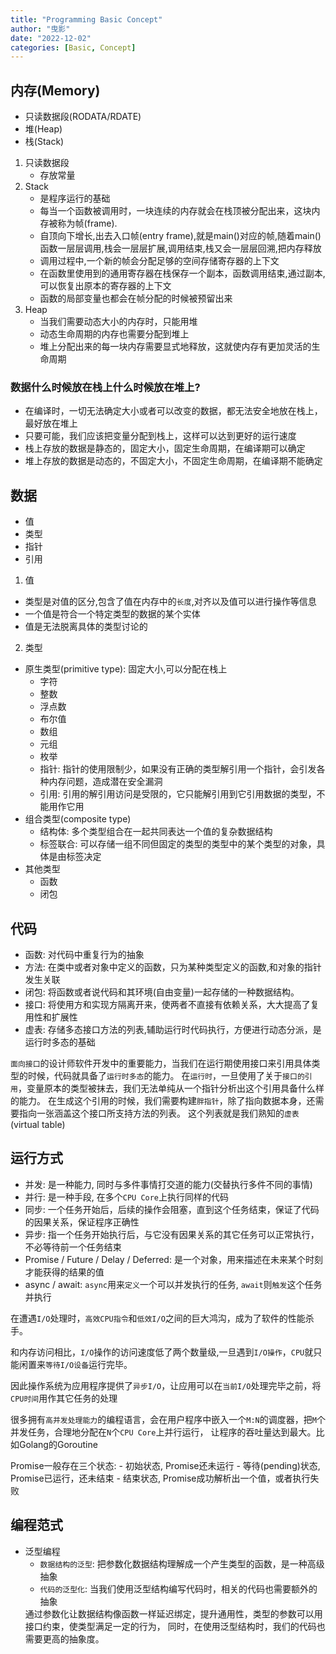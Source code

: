 ```yaml
---
title: "Programming Basic Concept"
author: "曳影"
date: "2022-12-02"
categories: [Basic, Concept]
---
```


## 内存(Memory)

- 只读数据段(RODATA/RDATE)
- 堆(Heap)
- 栈(Stack)

1. 只读数据段
   - 存放常量

2. Stack
   - 是程序运行的基础
   - 每当一个函数被调用时，一块连续的内存就会在栈顶被分配出来，这块内存被称为帧(frame).
   - 自顶向下增长,出去入口帧(entry frame),就是main()对应的帧,随着main()函数一层层调用,栈会一层层扩展,调用结束,栈又会一层层回溯,把内存释放
   - 调用过程中,一个新的帧会分配足够的空间存储寄存器的上下文
   - 在函数里使用到的通用寄存器在栈保存一个副本，函数调用结束,通过副本,可以恢复出原本的寄存器的上下文
   - 函数的局部变量也都会在帧分配的时候被预留出来

3. Heap
   - 当我们需要动态大小的内存时，只能用堆
   - 动态生命周期的内存也需要分配到堆上
   - 堆上分配出来的每一块内存需要显式地释放，这就使内存有更加灵活的生命周期

### 数据什么时候放在栈上什么时候放在堆上?

- 在编译时，一切无法确定大小或者可以改变的数据，都无法安全地放在栈上，最好放在堆上
- 只要可能，我们应该把变量分配到栈上，这样可以达到更好的运行速度
- 栈上存放的数据是静态的，固定大小，固定生命周期，在编译期可以确定
- 堆上存放的数据是动态的，不固定大小，不固定生命周期，在编译期不能确定


## 数据
- 值
- 类型
- 指针
- 引用

1. 值
  - 类型是对值的区分,包含了值在内存中的`长度`,对齐以及值可以进行操作等信息
  - 一个值是符合一个特定类型的数据的某个实体
  - 值是无法脱离具体的类型讨论的

2. 类型
  + 原生类型(primitive type): 固定大小,可以分配在栈上
    - 字符
    - 整数
    - 浮点数
    - 布尔值
    - 数组
    - 元组
    - 枚举
    - 指针: 指针的使用限制少，如果没有正确的类型解引用一个指针，会引发各种内存问题，造成潜在安全漏洞
    - 引用: 引用的解引用访问是受限的，它只能解引用到它引用数据的类型，不能用作它用
  + 组合类型(composite type)
    - 结构体: 多个类型组合在一起共同表达一个值的复杂数据结构
    - 标签联合: 可以存储一组不同但固定的类型的类型中的某个类型的对象，具体是由标签决定
  + 其他类型
    - 函数
    - 闭包

## 代码
- 函数: 对代码中重复行为的抽象
- 方法: 在类中或者对象中定义的函数，只为某种类型定义的函数,和对象的指针发生关联
- 闭包: 将函数或者说代码和其环境(自由变量)一起存储的一种数据结构。
- 接口: 将使用方和实现方隔离开来，使两者不直接有依赖关系，大大提高了复用性和扩展性
- 虚表: 存储多态接口方法的列表,辅助运行时代码执行，方便进行动态分派，是运行时多态的基础

`面向接口`的设计师软件开发中的重要能力，当我们在运行期使用接口来引用具体类型的时候，代码就具备了`运行时多态`的能力。
在`运行时`，一旦使用了关于`接口的引用`，变量原本的类型被抹去，我们无法单纯从一个指针分析出这个引用具备什么样的能力。
在生成这个引用的时候，我们需要构建`胖指针`，除了指向数据本身，还需要指向一张涵盖这个接口所支持方法的列表。
这个列表就是我们熟知的`虚表`(virtual table)


## 运行方式
- 并发: 是一种能力, 同时与多件事情打交道的能力(交替执行多件不同的事情)
- 并行: 是一种手段, 在多个`CPU Core`上执行同样的代码
- 同步: 一个任务开始后，后续的操作会阻塞，直到这个任务结束，保证了代码的因果关系，保证程序正确性
- 异步: 指一个任务开始执行后，与它没有因果关系的其它任务可以正常执行，不必等待前一个任务结束
- Promise / Future / Delay / Deferred: 是一个对象，用来描述在未来某个时刻才能获得的结果的值
- async / await: `async`用来`定义`一个可以并发执行的任务, `await`则`触发`这个任务并执行

在遭遇`I/O`处理时，`高效CPU指令`和`低效I/O`之间的巨大鸿沟，成为了软件的性能杀手。

和内存访问相比，`I/O`操作的访问速度低了两个数量级,一旦遇到`I/O操作`，`CPU`就只能闲置来`等待I/O设备`运行完毕。

因此操作系统为应用程序提供了`异步I/O`，让应用可以在`当前I/O`处理完毕之前，将`CPU时间`用作其它任务的处理

很多拥有`高并发处理能力`的编程语言，会在用户程序中嵌入一个`M:N`的调度器，把`M`个并发任务，合理地分配在`N`个`CPU Core`上并行运行，
让程序的吞吐量达到最大。比如Golang的Goroutine

Promise一般存在三个状态:
- 初始状态, Promise还未运行
- 等待(pending)状态, Promise已运行，还未结束
- 结束状态, Promise成功解析出一个值，或者执行失败

## 编程范式
- 泛型编程
  - `数据结构的泛型`: 把参数化数据结构理解成一个产生类型的函数，是一种高级抽象
  - `代码的泛型化`: 当我们使用泛型结构编写代码时，相关的代码也需要额外的抽象

  通过参数化让数据结构像函数一样延迟绑定，提升通用性，类型的参数可以用接口约束，使类型满足一定的行为，
  同时，在使用泛型结构时，我们的代码也需要更高的抽象度。
